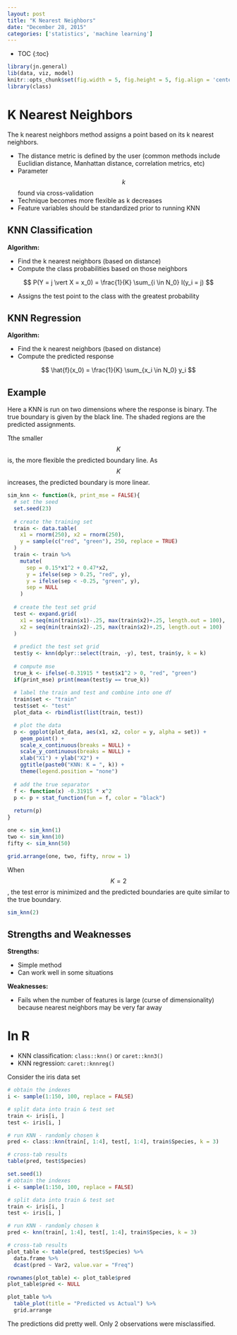 ```yaml
---
layout: post
title: "K Nearest Neighbors"
date: "December 28, 2015"
categories: ['statistics', 'machine learning']
---
```


* TOC
{:toc}

```r
library(jn.general)
lib(data, viz, model)
knitr::opts_chunk$set(fig.width = 5, fig.height = 5, fig.align = 'center')
library(class)
```

# K Nearest Neighbors
The k nearest neighbors method assigns a point based on its k nearest neighbors.

* The distance metric is defined by the user (common methods include Euclidian distance, Manhattan distance, correlation metrics, etc)
* Parameter $$k$$ found via cross-validation
* Technique becomes more flexible as k decreases
* Feature variables should be standardized prior to running KNN

## KNN Classification

**Algorithm:**

* Find the k nearest neighbors (based on distance)
* Compute the class probabilities based on those neighbors

$$ P(Y = j \vert X = x_0) = \frac{1}{K} \sum_{i \in N_0} I(y_i = j) $$

* Assigns the test point to the class with the greatest probability

## KNN Regression

**Algorithm:**

* Find the k nearest neighbors (based on distance)
* Compute the predicted response

$$ \hat{f}(x_0) = \frac{1}{K} \sum_{x_i \in N_0} y_i $$

## Example

Here a KNN is run on two dimensions where the response is binary. The true boundary is given by the black line. The shaded regions are the predicted assignments.

Tthe smaller $$K$$ is, the more flexible the predicted boundary line. As $$K$$ increases, the predicted boundary is more linear. 
```r
sim_knn <- function(k, print_mse = FALSE){
  # set the seed
  set.seed(23)
  
  # create the training set
  train <- data.table(
    x1 = rnorm(250), x2 = rnorm(250), 
    y = sample(c("red", "green"), 250, replace = TRUE)
  )
  train <- train %>% 
    mutate(
      sep = 0.15*x1^2 + 0.47*x2,
      y = ifelse(sep > 0.25, "red", y),
      y = ifelse(sep < -0.25, "green", y),
      sep = NULL
    ) 
  
  # create the test set grid
  test <- expand.grid(
    x1 = seq(min(train$x1)-.25, max(train$x2)+.25, length.out = 100), 
    x2 = seq(min(train$x2)-.25, max(train$x2)+.25, length.out = 100) 
  )
  
  # predict the test set grid
  test$y <- knn(dplyr::select(train, -y), test, train$y, k = k)
  
  # compute mse
  true_k <- ifelse(-0.31915 * test$x1^2 > 0, "red", "green")
  if(print_mse) print(mean(test$y == true_k))
  
  # label the train and test and combine into one df
  train$set <- "train"
  test$set <- "test"
  plot_data <- rbindlist(list(train, test))

  # plot the data
  p <- ggplot(plot_data, aes(x1, x2, color = y, alpha = set)) + 
    geom_point() +
    scale_x_continuous(breaks = NULL) +
    scale_y_continuous(breaks = NULL) +
    xlab("X1") + ylab("X2") + 
    ggtitle(paste0("KNN: K = ", k)) +
    theme(legend.position = "none")
  
  # add the true separator
  f <- function(x) -0.31915 * x^2
  p <- p + stat_function(fun = f, color = "black")
  
  return(p)
}

one <- sim_knn(1)
two <- sim_knn(10)
fifty <- sim_knn(50)

grid.arrange(one, two, fifty, nrow = 1)
```

When $$K = 2$$, the test error is minimized and the predicted boundaries are quite similar to the true boundary.
```r
sim_knn(2)
```

## Strengths and Weaknesses

**Strengths:**

* Simple method
* Can work well in some situations

**Weaknesses:**

* Fails when the number of features is large (curse of dimensionality) because nearest neighbors may be very far away

# In R

* KNN classification: `class::knn()` or `caret::knn3()`
* KNN regression: `caret::knnreg()`

Consider the iris data set
```r
# obtain the indexes
i <- sample(1:150, 100, replace = FALSE)

# split data into train & test set
train <- iris[i, ]
test <- iris[i, ]

# run KNN - randomly chosen k
pred <- class::knn(train[, 1:4], test[, 1:4], train$Species, k = 3)

# cross-tab results
table(pred, test$Species)
```

```r
set.seed(1)
# obtain the indexes
i <- sample(1:150, 100, replace = FALSE)

# split data into train & test set
train <- iris[i, ]
test <- iris[i, ]

# run KNN - randomly chosen k
pred <- knn(train[, 1:4], test[, 1:4], train$Species, k = 3)

# cross-tab results
plot_table <- table(pred, test$Species) %>% 
  data.frame %>% 
  dcast(pred ~ Var2, value.var = "Freq") 

rownames(plot_table) <- plot_table$pred
plot_table$pred <- NULL

plot_table %>% 
  table_plot(title = "Predicted vs Actual") %>%
  grid.arrange
```

The predictions did pretty well. Only 2 observations were misclassified. 
